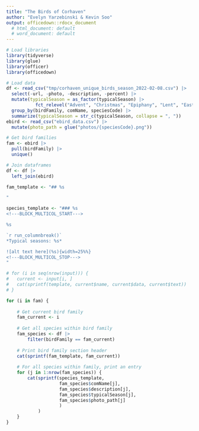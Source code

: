 ```yaml
---
title: "The Birds of Corhaven"
author: "Evelyn Yarzebinski & Kevin Soo"
output: officedown::rdocx_document
  # html_document: default
  # word_document: default
---
```

```r
# Load libraries
library(tidyverse)
library(glue)
library(officer)
library(officedown)

# Load data
df <- read_csv("tmp/corhaven_unique_birds_season_2022-02-08.csv") |> 
  select(-url, -photo, -description, -percent) |> 
  mutate(typicalSeason = as_factor(typicalSeason) |> 
           fct_relevel("Advent", "Christmas", "Epiphany", "Lent", "Easter", "Ordinary Time")) |> 
  group_by(birdFamily, comName, speciesCode) |> 
  summarize(typicalSeason = str_c(typicalSeason, collapse = ", "))
ebird <- read_csv("ebird_data.csv") |> 
  mutate(photo_path = glue("photos/{speciesCode}.png"))

# Get bird families
fam <- ebird |> 
  pull(birdFamily) |> 
  unique()

# Join dataframes
df <- df |> 
  left_join(ebird) 
```



```r
fam_template <- "## %s

"

species_template <- "### %s
<!---BLOCK_MULTICOL_START--->

%s

`r run_columnbreak()`
*Typical seasons: %s*

![alt text here](%s){width=25%%}
<!---BLOCK_MULTICOL_STOP--->
"

# for (i in seq(nrow(input))) {
#   current <- input[i, ]
#   cat(sprintf(template, current$name, current$data, current$text))
# }

for (i in fam) {
    
    # Get current bird family
    fam_current <- i
    
    # Get all species within bird family
    fam_species <- df |>
        filter(birdFamily == fam_current)
    
    # Print bird family section header
    cat(sprintf(fam_template, fam_current))
    
    # For all species within family, print an entry
    for (j in 1:nrow(fam_species)) {
        cat(sprintf(species_template, 
                    fam_species$comName[j], 
                    fam_species$description[j],
                    fam_species$typicalSeason[j],
                    fam_species$photo_path[j]
                    )
            )
    }
}
```